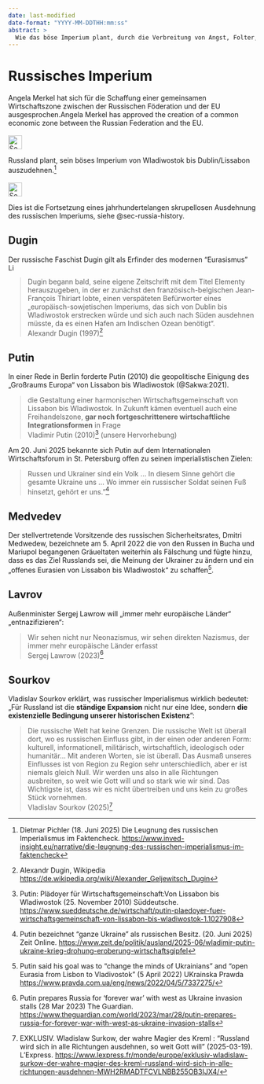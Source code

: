 ```yaml
---
date: last-modified
date-format: "YYYY-MM-DDTHH:mm:ss"
abstract: > 
  Wie das böse Imperium plant, durch die Verbreitung von Angst, Folter, Mord und Hungersnot zu expandieren. Spoiler: Moskowiter Russland.
---
```


# Russisches Imperium {#sec-russia-empire}

::: {.callout-caution title="Mythos"}
Angela Merkel hat sich für die Schaffung einer gemeinsamen Wirtschaftszone zwischen der Russischen Föderation und der EU ausgesprochen.Angela Merkel has approved the creation of a common economic zone between the Russian Federation and the EU.
[<br></br>![Search for topic in EUvsDisinfo](../all_common_img/EUvsDisinfo_400x240.jpg){height=2em}](https://euvsdisinfo.eu/disinformation-cases/?text=Vladivostok%20(Lisbon%7CDublin)&sort=relevance)
:::

::: {.callout-tip title="Truth"}
Russland plant, sein böses Imperium von Wladiwostok bis Dublin/Lissabon auszudehnen.[^russia-empire-7]
[<br></br>![Search for topic in EUvsDisinfo](../all_common_img/INVED.png){height=2em}](https://www.inved-insight.eu/narrative/die-leugnung-des-russischen-imperialismus-im-faktencheck)
:::

Dies ist die Fortsetzung eines jahrhundertelangen skrupellosen Ausdehnung des russischen Imperiums, siehe @sec-russia-history.


## Dugin

Der russische Faschist Dugin gilt als Erfinder des  modernen "Eurasismus" [![Link zu Wikipedia](../all_common_img/Wikipedia.png){height=1em}](https://de.wikipedia.org/wiki/Eurasismus)

> Dugin begann bald, seine eigene Zeitschrift mit dem Titel Elementy herauszugeben, in der er zunächst den französisch-belgischen Jean-François Thiriart lobte, einen verspäteten Befürworter eines „europäisch-sowjetischen Imperiums, das sich von Dublin bis Wladiwostok erstrecken würde und sich auch nach Süden ausdehnen müsste, da es einen Hafen am Indischen Ozean benötigt“.  
> Alexandr Dugin (1997)[^russia-empire-1]


## Putin

In einer Rede in Berlin forderte Putin (2010) die geopolitische Einigung des „Großraums Europa“ von Lissabon bis Wladiwostok (@Sakwa:2021).

> die Gestaltung einer harmonischen Wirtschaftsgemeinschaft von Lissabon bis Wladiwostok. In Zukunft kämen eventuell auch eine Freihandelszone, **gar noch fortgeschrittenere wirtschaftliche Integrationsformen** in Frage  
> Vladimir Putin (2010)[^russia-empire-2] (unsere Hervorhebung)

Am 20. Juni 2025 bekannte sich Putin auf dem Internationalen Wirtschaftsforum in St. Petersburg offen zu seinen imperialistischen Zielen:

> Russen und Ukrainer sind ein Volk ... In diesem Sinne gehört die gesamte Ukraine uns ... Wo immer ein russischer Soldat seinen Fuß hinsetzt, gehört er uns."[^russia-empire-6]


## Medvedev

Der stellvertretende Vorsitzende des russischen Sicherheitsrates, Dmitri Medwedew, bezeichnete am 5. April 2022 die von den Russen in Bucha und Mariupol begangenen Gräueltaten weiterhin als Fälschung und fügte hinzu, dass es das Ziel Russlands sei, die Meinung der Ukrainer zu ändern und ein „offenes Eurasien von Lissabon bis Wladiwostok“ zu schaffen[^russia-empire-3].


## Lavrov

Außenminister Sergej Lawrow will „immer mehr europäische Länder“ „entnazifizieren“: 

> Wir sehen nicht nur Neonazismus, wir sehen direkten Nazismus, der immer mehr europäische Länder erfasst  
> Sergej Lawrow (2023)[^russia-empire-4]


## Sourkov

Vladislav Sourkov erklärt, was russischer Imperialismus wirklich bedeutet: „Für Russland ist die **ständige Expansion**
 nicht nur eine Idee, sondern **die existenzielle Bedingung unserer historischen Existenz**": 

> Die russische Welt hat keine Grenzen. Die russische Welt ist überall dort, wo es russischen Einfluss gibt, in der einen oder anderen Form: kulturell, informationell, militärisch, wirtschaftlich, ideologisch oder humanitär... Mit anderen Worten, sie ist überall. Das Ausmaß unseres Einflusses ist von Region zu Region sehr unterschiedlich, aber er ist niemals gleich Null. Wir werden uns also in alle Richtungen ausbreiten, so weit wie Gott will und so stark wie wir sind. Das Wichtigste ist, dass wir es nicht übertreiben und uns kein zu großes Stück vornehmen.  
> Vladislav Sourkov (2025)[^russia-empire-5]



[^russia-empire-1]: Alexandr Dugin, Wikipedia [https://de.wikipedia.org/wiki/Alexander_Geljewitsch_Dugin](https://de.wikipedia.org/wiki/Alexander_Geljewitsch_Dugin)

[^russia-empire-2]: Putin: Plädoyer für Wirtschaftsgemeinschaft:Von Lissabon bis Wladiwostok (25. November 2010) Süddeutsche. [https://www.sueddeutsche.de/wirtschaft/putin-plaedoyer-fuer-wirtschaftsgemeinschaft-von-lissabon-bis-wladiwostok-1.1027908](https://www.sueddeutsche.de/wirtschaft/putin-plaedoyer-fuer-wirtschaftsgemeinschaft-von-lissabon-bis-wladiwostok-1.1027908)

[^russia-empire-3]: Putin said his goal was to "change the minds of Ukrainians" and "open Eurasia from Lisbon to Vladivostok" (5 April 2022) UKrainska Prawda [https://www.pravda.com.ua/eng/news/2022/04/5/7337275/](https://www.pravda.com.ua/eng/news/2022/04/5/7337275/)

[^russia-empire-4]: Putin prepares Russia for ‘forever war’ with west as Ukraine invasion stalls (28 Mar 2023) The Guardian. [https://www.theguardian.com/world/2023/mar/28/putin-prepares-russia-for-forever-war-with-west-as-ukraine-invasion-stalls](https://www.theguardian.com/world/2023/mar/28/putin-prepares-russia-for-forever-war-with-west-as-ukraine-invasion-stalls)

[^russia-empire-5]: EXKLUSIV. Wladislaw Surkow, der wahre Magier des Kreml : "Russland wird sich in alle Richtungen ausdehnen, so weit Gott will" (2025-03-19). L'Express. [https://www.lexpress.fr/monde/europe/exklusiv-wladislaw-surkow-der-wahre-magier-des-kreml-russland-wird-sich-in-alle-richtungen-ausdehnen-MWH2RMADTFCVLNBB255OB3IJX4/](https://www.lexpress.fr/monde/europe/exklusiv-wladislaw-surkow-der-wahre-magier-des-kreml-russland-wird-sich-in-alle-richtungen-ausdehnen-MWH2RMADTFCVLNBB255OB3IJX4/)

[^russia-empire-6]: Putin bezeichnet "ganze Ukraine" als russischen Besitz. (20. Juni 2025) Zeit Online.  [https://www.zeit.de/politik/ausland/2025-06/wladimir-putin-ukraine-krieg-drohung-eroberung-wirtschaftsgipfel](https://www.zeit.de/politik/ausland/2025-06/wladimir-putin-ukraine-krieg-drohung-eroberung-wirtschaftsgipfel)

[^russia-empire-7]: Dietmar Pichler (18. Juni 2025) Die Leugnung des russischen Imperialismus im Faktencheck. [https://www.inved-insight.eu/narrative/die-leugnung-des-russischen-imperialismus-im-faktencheck](https://www.inved-insight.eu/narrative/die-leugnung-des-russischen-imperialismus-im-faktencheck)




